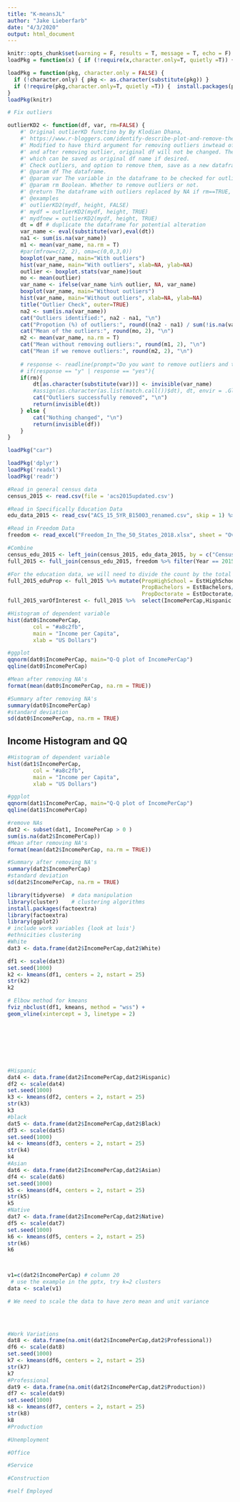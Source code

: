 ```yaml
---
title: "K-meansJL"
author: "Jake Lieberfarb"
date: "4/3/2020"
output: html_document
---
```

```r
knitr::opts_chunk$set(warning = F, results = T, message = T, echo = F)
loadPkg = function(x) { if (!require(x,character.only=T, quietly =T)) { install.packages(x,dep=T,repos="http://cran.us.r-project.org"); if(!require(x,character.only=T)) stop("Package not found") } }
```


```r
loadPkg = function(pkg, character.only = FALSE) { 
  if (!character.only) { pkg <- as.character(substitute(pkg)) }
  if (!require(pkg,character.only=T, quietly =T)) {  install.packages(pkg,dep=T,repos="http://cran.us.r-project.org"); if(!require(pkg,character.only=T)) stop("Package not found") } 
}
loadPkg(knitr)
```

```r
# Fix outliers

outlierKD2 <- function(df, var, rm=FALSE) { 
    #' Original outlierKD functino by By Klodian Dhana,
    #' https://www.r-bloggers.com/identify-describe-plot-and-remove-the-outliers-from-the-dataset/
    #' Modified to have third argument for removing outliers inwtead of interactive prompt, 
    #' and after removing outlier, original df will not be changed. The function returns the new df, 
    #' which can be saved as original df name if desired.
    #' Check outliers, and option to remove them, save as a new dataframe. 
    #' @param df The dataframe.
    #' @param var The variable in the dataframe to be checked for outliers
    #' @param rm Boolean. Whether to remove outliers or not.
    #' @return The dataframe with outliers replaced by NA if rm==TRUE, or df if nothing changed
    #' @examples
    #' outlierKD2(mydf, height, FALSE)
    #' mydf = outlierKD2(mydf, height, TRUE)
    #' mydfnew = outlierKD2(mydf, height, TRUE)
    dt = df # duplicate the dataframe for potential alteration
    var_name <- eval(substitute(var),eval(dt))
    na1 <- sum(is.na(var_name))
    m1 <- mean(var_name, na.rm = T)
    #par(mfrow=c(2, 2), oma=c(0,0,3,0))
    boxplot(var_name, main="With outliers")
    hist(var_name, main="With outliers", xlab=NA, ylab=NA)
    outlier <- boxplot.stats(var_name)$out
    mo <- mean(outlier)
    var_name <- ifelse(var_name %in% outlier, NA, var_name)
    boxplot(var_name, main="Without outliers")
    hist(var_name, main="Without outliers", xlab=NA, ylab=NA)
    title("Outlier Check", outer=TRUE)
    na2 <- sum(is.na(var_name))
    cat("Outliers identified:", na2 - na1, "\n")
    cat("Propotion (%) of outliers:", round((na2 - na1) / sum(!is.na(var_name))*100, 1), "\n")
    cat("Mean of the outliers:", round(mo, 2), "\n")
    m2 <- mean(var_name, na.rm = T)
    cat("Mean without removing outliers:", round(m1, 2), "\n")
    cat("Mean if we remove outliers:", round(m2, 2), "\n")
    
    # response <- readline(prompt="Do you want to remove outliers and to replace with NA? [yes/no]: ")
    # if(response == "y" | response == "yes"){
    if(rm){
        dt[as.character(substitute(var))] <- invisible(var_name)
        #assign(as.character(as.list(match.call())$dt), dt, envir = .GlobalEnv)
        cat("Outliers successfully removed", "\n")
        return(invisible(dt))
    } else {
        cat("Nothing changed", "\n")
        return(invisible(df))
    }
}

loadPkg("car")
```

```r
loadPkg('dplyr')
loadPkg('readxl')
loadPkg('readr')

#Read in general census data
census_2015 <- read.csv(file = 'acs2015updated.csv')

#Read in Specifically Education Data
edu_data_2015 <- read_csv("ACS_15_5YR_B15003_renamed.csv", skip = 1) %>% mutate(Id2 = as.numeric(Id2))

#Read in Freedom Data
freedom <- read_excel("Freedom_In_The_50_States_2018.xlsx", sheet = "Overall")

#Combine
census_edu_2015 <- left_join(census_2015, edu_data_2015, by = c("CensusTract" = "Id2"))
full_2015 <- full_join(census_edu_2015, freedom %>% filter(Year == 2015), by = "State") 

#For the education data, we will need to divide the count by the total
full_2015_eduProp <- full_2015 %>% mutate(PropHighSchool = EstHighSchool/EstTotal,
                                          PropBachelors = EstBachelors/EstTotal,
                                          PropDoctorate = EstDoctorate/EstTotal)
full_2015_varOfInterest <- full_2015 %>%  select(IncomePerCap,Hispanic:Asian,Professional:Production, SelfEmployed, Unemployment, FiscalPolicy,EconomicFreedom, RegulatoryPolicy, PersonalFreedom, OverallFreedom)

```

```r
#Histogram of dependent variable
hist(dat0$IncomePerCap, 
        col = "#a8c2fb",
        main = "Income per Capita",
        xlab = "US Dollars")

#ggplot
qqnorm(dat0$IncomePerCap, main="Q-Q plot of IncomePerCap")
qqline(dat0$IncomePerCap)

#Mean after removing NA's
format(mean(dat0$IncomePerCap, na.rm = TRUE))

#Summary after removing NA's
summary(dat0$IncomePerCap)
#standard deviation
sd(dat0$IncomePerCap, na.rm = TRUE)
```
## Income Histogram and QQ
```r
#Histogram of dependent variable
hist(dat1$IncomePerCap, 
        col = "#a8c2fb",
        main = "Income per Capita",
        xlab = "US Dollars")

#ggplot
qqnorm(dat1$IncomePerCap, main="Q-Q plot of IncomePerCap")
qqline(dat1$IncomePerCap)

#remove NAs
dat2 <- subset(dat1, IncomePerCap > 0 )
sum(is.na(dat2$IncomePerCap))
#Mean after removing NA's
format(mean(dat2$IncomePerCap, na.rm = TRUE))

#Summary after removing NA's
summary(dat2$IncomePerCap)
#standard deviation
sd(dat2$IncomePerCap, na.rm = TRUE)
```

```r
library(tidyverse)  # data manipulation
library(cluster)    # clustering algorithms
install.packages(factoextra)
library(factoextra)
library(ggplot2)
# include work variables {look at luis'} 
#ethnicities clustering 
#White
dat3 <- data.frame(dat2$IncomePerCap,dat2$White)

df1 <- scale(dat3)
set.seed(1000)
k2 <- kmeans(df1, centers = 2, nstart = 25)
str(k2)
k2

# Elbow method for kmeans
fviz_nbclust(df1, kmeans, method = "wss") +
geom_vline(xintercept = 3, linetype = 2)








#Hispanic 
dat4 <- data.frame(dat2$IncomePerCap,dat2$Hispanic)
df2 <- scale(dat4)
set.seed(1000)
k3 <- kmeans(df2, centers = 2, nstart = 25)
str(k3)
k3
#black 
dat5 <- data.frame(dat2$IncomePerCap,dat2$Black)
df3 <- scale(dat5)
set.seed(1000)
k4 <- kmeans(df3, centers = 2, nstart = 25)
str(k4)
k4
#Asian 
dat6 <- data.frame(dat2$IncomePerCap,dat2$Asian)
df4 <- scale(dat6)
set.seed(1000)
k5 <- kmeans(df4, centers = 2, nstart = 25)
str(k5)
k5
#Native 
dat7 <- data.frame(dat2$IncomePerCap,dat2$Native)
df5 <- scale(dat7)
set.seed(1000)
k6 <- kmeans(df5, centers = 2, nstart = 25)
str(k6)
k6



v1=c(dat2$IncomePerCap) # column 20
 # use the example in the pptx, try k=2 clusters
data <- scale(v1)

# We need to scale the data to have zero mean and unit variance 
  

  


```

```r
#Work Variations 
dat8 <- data.frame(na.omit(dat2$IncomePerCap,dat2$Professional))
df6 <- scale(dat8)
set.seed(1000)
k7 <- kmeans(df6, centers = 2, nstart = 25)
str(k7)
k7
#Professional
dat9 <- data.frame(na.omit(dat2$IncomePerCap,dat2$Production))
df7 <- scale(dat9)
set.seed(1000)
k8 <- kmeans(df7, centers = 2, nstart = 25)
str(k8)
k8
#Production

#Unemployment

#Office

#Service 

#Construction

#self Employed


```

